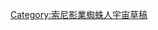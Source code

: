 {{main other |{{if preview|{{Error|{{tl|Sony Pictures Universe of Marvel Characters drafts}}模版僅適用於[[WP:DRAFTS|草稿頁面]]。}}|}} |
{{navbox
| name      = Sony's Spider-Man Universe drafts
| state     = {{{state<includeonly>|expanded</includeonly>}}}
| title     = 索尼影業蜘蛛人宇宙草稿
| bodyclass = hlist

  | group1 = 電影
  | list1 =
* 《[[Draft:蜘蛛夫人 (電影)|蜘蛛夫人]]》
* 《[[Draft:邪惡六人組 (電影)|邪惡六人組]]》
* [[Draft:未定名索尼漫威女性主角電影|未定名索尼漫威女性主角電影]]
* 《[[Draft:猛毒3|猛毒3]]》

  | group2 = 電視劇
  | list2 =
* 《[[Draft:蛛絲 (電視劇)|蛛絲]]》

| below =
* {{icon|Category}} '''[[:Category:索尼影業蜘蛛人宇宙草稿|分類]]'''

}}
}}
<includeonly>[[Category:索尼影業蜘蛛人宇宙草稿]]</includeonly><noinclude>
{{documentation}}
</noinclude>